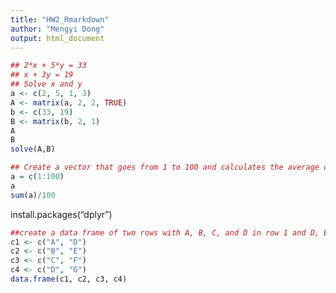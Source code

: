 ```yaml
---
title: "HW2_Rmarkdown"
author: "Mengyi Dong"
output: html_document
---
```

```r
## 2*x + 5*y = 33
## x + 3y = 19
## Solve x and y
a <- c(2, 5, 1, 3)
A <- matrix(a, 2, 2, TRUE)
b <- c(33, 19)
B <- matrix(b, 2, 1)
A
B
solve(A,B)
```

```r
## Create a vector that goes from 1 to 100 and calculates the average of it WITHOUT using the R function “mean”.
a = c(1:100)
a
sum(a)/100
```
install.packages("dplyr")

```r
##create a data frame of two rows with A, B, C, and D in row 1 and D, E, F, and G in row 2.
c1 <- c("A", "D")
c2 <- c("B", "E")
c3 <- c("C", "F")
c4 <- c("D", "G")
data.frame(c1, c2, c3, c4)
```

